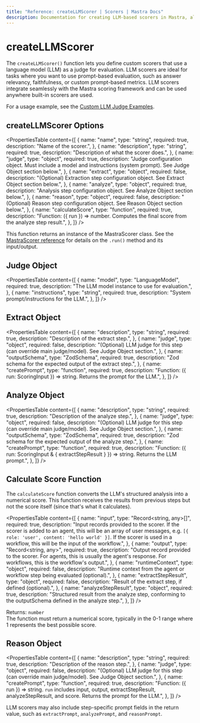 ```yaml
---
title: "Reference: createLLMScorer | Scorers | Mastra Docs"
description: Documentation for creating LLM-based scorers in Mastra, allowing users to define evaluation logic using language models.
---
```


# createLLMScorer

The `createLLMScorer()` function lets you define custom scorers that use a language model (LLM) as a judge for evaluation. LLM scorers are ideal for tasks where you want to use prompt-based evaluation, such as answer relevancy, faithfulness, or custom prompt-based metrics. LLM scorers integrate seamlessly with the Mastra scoring framework and can be used anywhere built-in scorers are used.

For a usage example, see the [Custom LLM Judge Examples](/examples/scorers/custom-llm-judge-eval).

## createLLMScorer Options

<PropertiesTable
  content={[
    {
      name: "name",
      type: "string",
      required: true,
      description: "Name of the scorer.",
    },
    {
      name: "description",
      type: "string",
      required: true,
      description: "Description of what the scorer does.",
    },
    {
      name: "judge",
      type: "object",
      required: true,
      description: "Judge configuration object. Must include a model and instructions (system prompt). See Judge Object section below.",
    },
    {
      name: "extract",
      type: "object",
      required: false,
      description: "(Optional) Extraction step configuration object. See Extract Object section below.",
    },
    {
      name: "analyze",
      type: "object",
      required: true,
      description: "Analysis step configuration object. See Analyze Object section below.",
    },
    {
      name: "reason",
      type: "object",
      required: false,
      description: "(Optional) Reason step configuration object. See Reason Object section below.",
    },
    {
      name: "calculateScore",
      type: "function",
      required: true,
      description: "Function: ({ run }) => number. Computes the final score from the analyze step result.",
    },
  ]}
/>

This function returns an instance of the MastraScorer class. See the [MastraScorer reference](./mastra-scorer) for details on the `.run()` method and its input/output.

## Judge Object
<PropertiesTable
  content={[
    {
      name: "model",
      type: "LanguageModel",
      required: true,
      description: "The LLM model instance to use for evaluation.",
    },
    {
      name: "instructions",
      type: "string",
      required: true,
      description: "System prompt/instructions for the LLM.",
    },
  ]}
/>

## Extract Object
<PropertiesTable
  content={[
    {
      name: "description",
      type: "string",
      required: true,
      description: "Description of the extract step.",
    },
    {
      name: "judge",
      type: "object",
      required: false,
      description: "(Optional) LLM judge for this step (can override main judge/model). See Judge Object section.",
    },
    {
      name: "outputSchema",
      type: "ZodSchema",
      required: true,
      description: "Zod schema for the expected output of the extract step.",
    },
    {
      name: "createPrompt",
      type: "function",
      required: true,
      description: "Function: ({ run: ScoringInput }) => string. Returns the prompt for the LLM.",
    },
  ]}
/>

## Analyze Object
<PropertiesTable
  content={[
    {
      name: "description",
      type: "string",
      required: true,
      description: "Description of the analyze step.",
    },
    {
      name: "judge",
      type: "object",
      required: false,
      description: "(Optional) LLM judge for this step (can override main judge/model). See Judge Object section.",
    },
    {
      name: "outputSchema",
      type: "ZodSchema",
      required: true,
      description: "Zod schema for the expected output of the analyze step.",
    },
    {
      name: "createPrompt",
      type: "function",
      required: true,
      description: "Function: ({ run: ScoringInput & { extractStepResult } }) => string. Returns the LLM prompt.",
    },
  ]}
/>

## Calculate Score Function

The `calculateScore` function converts the LLM's structured analysis into a numerical score. This function receives the results from previous steps but not the score itself (since that's what it calculates).

<PropertiesTable
  content={[
    {
      name: "input",
      type: "Record<string, any>[]",
      required: true,
      description:
        "Input records provided to the scorer. If the scorer is added to an agent, this will be an array of user messages, e.g. `[{ role: 'user', content: 'hello world' }]`. If the scorer is used in a workflow, this will be the input of the workflow.",
    },
    {
      name: "output",
      type: "Record<string, any>",
      required: true,
      description:
        "Output record provided to the scorer. For agents, this is usually the agent's response. For workflows, this is the workflow's output.",
    },
    {
      name: "runtimeContext",
      type: "object",
      required: false,
      description: "Runtime context from the agent or workflow step being evaluated (optional).",
    },
    {
      name: "extractStepResult",
      type: "object",
      required: false,
      description: "Result of the extract step, if defined (optional).",
    },
    {
      name: "analyzeStepResult",
      type: "object",
      required: true,
      description: "Structured result from the analyze step, conforming to the outputSchema defined in the analyze step.",
    },
  ]}
/>

Returns: `number`  
The function must return a numerical score, typically in the 0-1 range where 1 represents the best possible score.

## Reason Object
<PropertiesTable
  content={[
    {
      name: "description",
      type: "string",
      required: true,
      description: "Description of the reason step.",
    },
    {
      name: "judge",
      type: "object",
      required: false,
      description: "(Optional) LLM judge for this step (can override main judge/model). See Judge Object section.",
    },
    {
      name: "createPrompt",
      type: "function",
      required: true,
      description: "Function: ({ run }) => string. `run` includes input, output, extractStepResult, analyzeStepResult, and score. Returns the prompt for the LLM.",
    },
  ]}
/>

LLM scorers may also include step-specific prompt fields in the return value, such as `extractPrompt`, `analyzePrompt`, and `reasonPrompt`.

